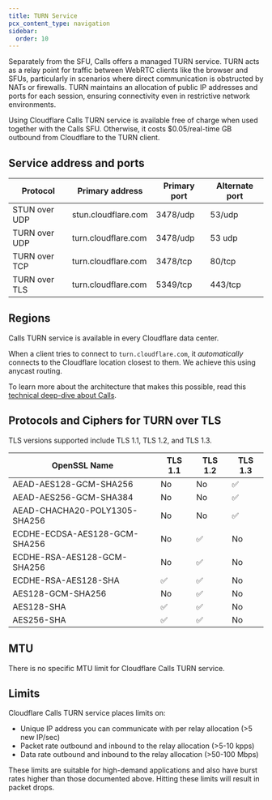```yaml
---
title: TURN Service
pcx_content_type: navigation
sidebar:
  order: 10
---
```


Separately from the SFU, Calls offers a managed TURN service. TURN acts as a relay point for traffic between WebRTC clients like the browser and SFUs, particularly in scenarios where direct communication is obstructed by NATs or firewalls. TURN maintains an allocation of public IP addresses and ports for each session, ensuring connectivity even in restrictive network environments.

Using Cloudflare Calls TURN service is available free of charge when used together with the Calls SFU. Otherwise, it costs $0.05/real-time GB outbound from Cloudflare to the TURN client.

## Service address and ports

| Protocol      | Primary address     | Primary port | Alternate port |
| ------------- | ------------------- | ------------ | -------------- |
| STUN over UDP | stun.cloudflare.com | 3478/udp     | 53/udp         |
| TURN over UDP | turn.cloudflare.com | 3478/udp     | 53 udp         |
| TURN over TCP | turn.cloudflare.com | 3478/tcp     | 80/tcp         |
| TURN over TLS | turn.cloudflare.com | 5349/tcp     | 443/tcp        |

## Regions

Calls TURN service is available in every Cloudflare data center.

When a client tries to connect to `turn.cloudflare.com`, it *automatically* connects to the Cloudflare location closest to them. We achieve this using anycast routing.

To learn more about the architecture that makes this possible, read this [technical deep-dive about Calls](https://blog.cloudflare.com/cloudflare-calls-anycast-webrtc).

## Protocols and Ciphers for TURN over TLS

TLS versions supported include TLS 1.1, TLS 1.2, and TLS 1.3.

| OpenSSL Name                  | TLS 1.1 | TLS 1.2 | TLS 1.3 |
| ----------------------------- | ------- | ------- | ------- |
| AEAD-AES128-GCM-SHA256        | No      | No      | ✅       |
| AEAD-AES256-GCM-SHA384        | No      | No      | ✅       |
| AEAD-CHACHA20-POLY1305-SHA256 | No      | No      | ✅       |
| ECDHE-ECDSA-AES128-GCM-SHA256 | No      | ✅       | No      |
| ECDHE-RSA-AES128-GCM-SHA256   | No      | ✅       | No      |
| ECDHE-RSA-AES128-SHA          | ✅       | ✅       | No      |
| AES128-GCM-SHA256             | No      | ✅       | No      |
| AES128-SHA                    | ✅       | ✅       | No      |
| AES256-SHA                    | ✅       | ✅       | No      |

## MTU

There is no specific MTU limit for Cloudflare Calls TURN service.

## Limits

Cloudflare Calls TURN service places limits on:

* Unique IP address you can communicate with per relay allocation (>5 new IP/sec)
* Packet rate outbound and inbound to the relay allocation (>5-10 kpps)
* Data rate outbound and inbound to the relay allocation (>50-100 Mbps)

These limits are suitable for high-demand applications and also have burst rates higher than those documented above. Hitting these limits will result in packet drops.
